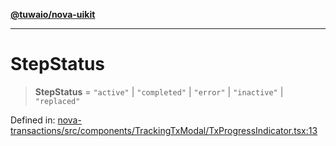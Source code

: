 [**@tuwaio/nova-uikit**](../../../README.md)

***

# StepStatus

> **StepStatus** = `"active"` \| `"completed"` \| `"error"` \| `"inactive"` \| `"replaced"`

Defined in: [nova-transactions/src/components/TrackingTxModal/TxProgressIndicator.tsx:13](https://github.com/TuwaIO/nova-uikit/blob/78a2a232911a274222f152266bfefc233948d277/packages/nova-transactions/src/components/TrackingTxModal/TxProgressIndicator.tsx#L13)
